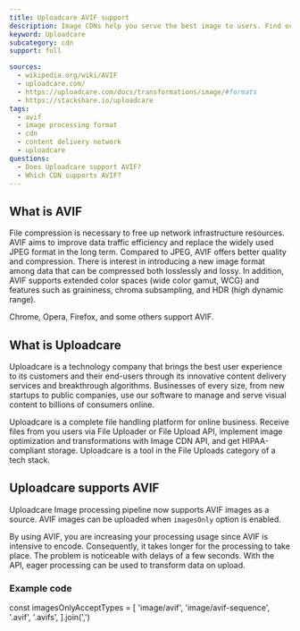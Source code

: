 ```yaml
---
title: Uploadcare AVIF support
description: Image CDNs help you serve the best image to users. Find out how you can use AVIF images in Uploadcare.
keyword: Uploadcare
subcategory: cdn
support: full

sources:
  - wikipedia.org/wiki/AVIF
  - uploadcare.com/
  - https://uploadcare.com/docs/transformations/image/#formats
  - https://stackshare.io/uploadcare
tags:
  - avif
  - image processing format
  - cdn
  - content delivery network
  - uploadcare
questions:
  - Does Uploadcare support AVIF?
  - Which CDN supports AVIF?
---
```


## What is AVIF

File compression is necessary to free up network infrastructure resources. AVIF aims to improve data traffic efficiency and replace the widely used JPEG format in the long term. Compared to JPEG, AVIF offers better quality and compression. There is interest in introducing a new image format among data that can be compressed both losslessly and lossy. In addition, AVIF supports extended color spaces (wide color gamut, WCG) and features such as graininess, chroma subsampling, and HDR (high dynamic range).

Chrome, Opera, Firefox, and some others support AVIF.

## What is Uploadcare

Uploadcare is a technology company that brings the best user experience to its customers and their end-users through its innovative content delivery services and breakthrough algorithms. Businesses of every size, from new startups to public companies, use our software to manage and serve visual content to billions of consumers online.

Uploadcare is a complete file handling platform for online business. Receive files from you users via File Uploader or File Upload API, implement image optimization and transformations with Image CDN API, and get HIPAA-compliant storage. Uploadcare is a tool in the File Uploads category of a tech stack.

## Uploadcare supports AVIF

Uploadcare Image processing pipeline now supports AVIF images as a source. AVIF images can be uploaded when `imagesOnly` option is enabled.

By using AVIF, you are increasing your processing usage since AVIF is intensive to encode. Consequently, it takes longer for the processing to take place. The problem is noticeable with delays of a few seconds. With the API, eager processing can be used to transform data on upload.


### Example code

const imagesOnlyAcceptTypes = [ 'image/avif',
                                'image/avif-sequence',
                                '.avif',
                                '.avifs',
                               ].join(',')
